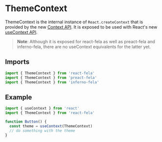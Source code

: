 # ThemeContext

ThemeContext is the internal instance of `React.createContext` that is provided by the new [Context API](https://facebook.github.io/react/docs/context.html). It is exposed to be used with React's new [useContext API](https://reactjs.org/docs/hooks-reference.html#usecontext).

> **Note**: Although it is exposed for react-fela as well as preact-fela and inferno-fela, there are no useContext equivalents for the latter yet.

## Imports

```javascript nocopy
import { ThemeContext } from 'react-fela'
import { ThemeContext } from 'preact-fela'
import { ThemeContext } from 'inferno-fela'
```

## Example

```javascript
import { useContext } from 'react'
import { ThemeContext } from 'react-fela'

function Button() {
  const theme = useContext(ThemeContext)
  // do something with the theme
}
```
